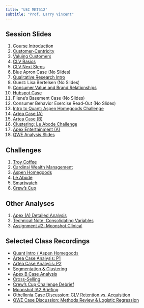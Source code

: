 ```yaml
---
title: "USC MKT512"
subtitle: "Prof. Larry Vincent"
---
```


## Session Slides

1.  [Course Introduction](https://snazzy-biscochitos-3a6d26.netlify.app){target="_blank"}
2.  [Customer-Centricity](https://clever-kitten-15d71a.netlify.app){target="_blank"}
3.  [Valuing Customers](https://lucky-tartufo-772afe.netlify.app){target="_blank"}
4.  [CLV Basics](https://candid-lamington-6c27b5.netlify.app/){target="_blank"}
5.  [CLV Next Steps](https://m512-05-clv2-b9d0d1.netlify.app/){target="_blank"}
6.  Blue Apron Case (No Slides)
7.  [Qualitative Research Intro](https://m512-07-qual-intro-8a6837.netlify.app/){target="_blank"}
8.  Guest: Lisa Bertelsen (No Slides)
9.  [Consumer Value and Brand Relationships](https://m512-09-value-f82839.netlify.app/){target="_blank"}
10. [Hubspot Case](https://m512-10-hubspot-case-8d60c1.netlify.app/){target="_blank"}
11. Filene's Basement Case (No Slides)
12. Consumer Behavior Exercise Read-Out (No Slides)
13. [Intro to Quant: Aspen Homegoods Challenge](https://m512-13-aspen-49b8d3.netlify.app/){target="_blank"}
14. [Artea Case (A)](https://m512-14-artea-case-a-8e000f.netlify.app/){target="_blank"}
15. [Artea Case (B)](https://m512-15-artea-b-9919b6.netlify.app/#/title-slide){target="_blank"}
16. [Clustering: Le Abode Challenge](https://m512-16-le-abode-deck-3b854d.netlify.app){target="_blank"}
17. [Apex Entertainment (A)](https://m512-17-apex-case-b6ed5e.netlify.app/){target="_blank"}
18. [QWE Analysis Slides](https://m512-qwe-analysis-a8cb69.netlify.app/)

## Challenges

1.  [Troy Coffee](https://exquisite-cupcake-f36fd7.netlify.app/){target="_blank"}
2.  [Cardinal Wealth Management](https://m512-c2-analysis-093fff.netlify.app/){target="_blank"}
3.  [Aspen Homegoods](https://m512-c3-analysis-c5f3e1.netlify.app/){target="_blank"}
4.  [Le Abode](https://m512-c4-analysis-f6198b.netlify.app/){target="_blank"}
5.  [Smartwatch](https://m512-c5-analysis-4d2569.netlify.app/){target="_blank"}
6.  [Crew's Cup](https://m512-c6-crews-cup-5b6f1f.netlify.app/){target="_blank"}

## Other Analyses

1. [Apex (A) Detailed Analysis](https://m512-s17-apex-67baf0.netlify.app/){target="_blank"}
2. [Technical Note: Consolidating Variables](https://m512-tn-01-consolidation-a7724f.netlify.app/){target="_blank"}
3. [Assignment #2: Moonshot Clinical](https://m512-a2-moonshot-analysis-2212fd.netlify.app/)


## Selected Class Recordings

- [Quant Intro / Aspen Homegoods](https://usc-marshall-panopto-demo.hosted.panopto.com/Panopto/Pages/Viewer.aspx?id=6e5ec993-78bb-4128-b619-af09010d50d9)
- [Artea Case Analysis: P1](https://usc-marshall-panopto-demo.hosted.panopto.com/Panopto/Pages/Viewer.aspx?id=351198df-a0c5-4c67-b422-af09012aa72e)
- [Artea Case Analysis: P2](https://usc-marshall-panopto-demo.hosted.panopto.com/Panopto/Pages/Viewer.aspx?id=6fba1693-ca72-4cc7-a57f-af09017dd519)
- [Segmentation & Clustering](https://usc-marshall-panopto-demo.hosted.panopto.com/Panopto/Pages/Viewer.aspx?id=b17aa706-31e3-4e6f-b9c4-af0a01239fe0)
- [Apex B Case Analysis](https://usc-marshall-panopto-demo.hosted.panopto.com/Panopto/Pages/Viewer.aspx?id=5cbdb484-8681-4fd4-b6a6-af0b01700e6b)
- [Cross-Selling](https://usc-marshall-panopto-demo.hosted.panopto.com/Panopto/Pages/Viewer.aspx?id=d823c753-7b26-4dd3-910f-af0c00058415)
- [Crew's Cup Challenge Debrief](https://usc-marshall-panopto-demo.hosted.panopto.com/Panopto/Pages/Viewer.aspx?id=c2b4d102-fdbf-411e-ade3-af0e014c8a7b)
- [Moonshot IA2 Briefing](https://usc-marshall-panopto-demo.hosted.panopto.com/Panopto/Pages/Viewer.aspx?id=9244351d-ec9b-405e-b3d2-af0e017bcdef)
- [Othellonia Case Discussion: CLV Retention vs. Acquisition](https://usc-marshall-panopto-demo.hosted.panopto.com/Panopto/Pages/Viewer.aspx?id=23501446-26dc-4a4b-8304-af0f001b7099)
- [QWE Case Discussion: Methods Review & Logistic Regression](https://usc-marshall-panopto-demo.hosted.panopto.com/Panopto/Pages/Viewer.aspx?id=c81fac53-1d4d-4635-8bc4-af1001809764)